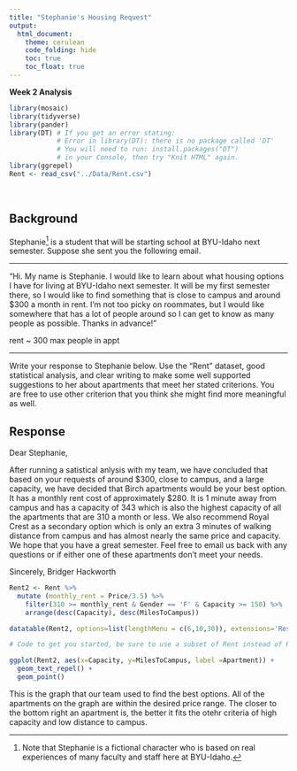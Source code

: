 ```yaml
---
title: "Stephanie's Housing Request"
output: 
  html_document:
    theme: cerulean
    code_folding: hide
    toc: true
    toc_float: true
---
```


**Week 2 Analysis**

```r
library(mosaic)
library(tidyverse)
library(pander)
library(DT) # If you get an error stating: 
            # Error in library(DT): there is no package called 'DT'
            # You will need to run: install.packages("DT") 
            # in your Console, then try "Knit HTML" again.
library(ggrepel)
Rent <- read_csv("../Data/Rent.csv")
```

<br />

## Background

Stephanie[^1] is a student that will be starting school at BYU-Idaho next semester. Suppose she sent you the following email.

----

"Hi. My name is Stephanie. I would like to learn about what housing options I have for living at BYU-Idaho next semester. It will be my first semester there, so I would like to find something that is close to campus and around $300 a month in rent. I'm not too picky on roommates, but I would like somewhere that has a lot of people around so I can get to know as many people as possible. Thanks in advance!"

rent ~ 300 
max people in appt

----

Write your response to Stephanie below. Use the "Rent" dataset, good statistical analysis, and clear writing to make some well supported suggestions to her about apartments that meet her stated criterions. You are free to use other criterion that you think she might find more meaningful as well.

## Response

Dear Stephanie,

  After running a satistical anlysis with my team, we have concluded that based on your requests of around $300, close to campus, and a large capacity, we have decided that Birch apartments would be your best option. It has a monthly rent cost of approximately $280. It is 1 minute away from campus and has a capacity of 343 which is also the highest capacity of all the apartments that are 310 a month or less. We also recommend Royal Crest as a secondary option which is only an extra 3 minutes of walking distance from campus and has almost nearly the same price and capacity.
  We hope that you have a great semester. Feel free to email us back with any questions or if either one of these apartments don't meet your needs.

Sincerely,
Bridger Hackworth
```r
Rent2 <- Rent %>%
  mutate (monthly_rent = Price/3.5) %>%
    filter(310 >= monthly_rent & Gender == 'F' & Capacity >= 150) %>%
    arrange(desc(Capacity), desc(MilesToCampus))

datatable(Rent2, options=list(lengthMenu = c(6,10,30)), extensions='Responsive')
```

```r
# Code to get you started, be sure to use a subset of Rent instead of Rent in this code though.

ggplot(Rent2, aes(x=Capacity, y=MilesToCampus, label =Apartment)) +
  geom_text_repel() +
  geom_point()
```

This is the graph that our team used to find the best options. All of the apartments on the graph are within the desired price range. The closer to the bottom right an apartment is, the better it fits the otehr criteria of high capacity and low distance to campus.









[^1]: Note that Stephanie is a fictional character who is based on real experiences of many faculty and staff here at BYU-Idaho.
